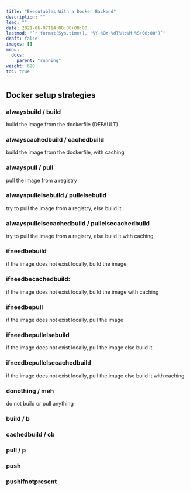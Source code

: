 ```yaml
---
title: "Executables With a Docker Backend"
description: ""
lead: ""
date: 2021-06-07T14:00:00+00:00
lastmod: "`r format(Sys.time(), '%Y-%Om-%dT%H:%M:%S+00:00')`"
draft: false
images: []
menu:
  docs:
    parent: "running"
weight: 620
toc: true
---
```


## Docker setup strategies

### alwaysbuild / build
build the image from the dockerfile (DEFAULT)

### alwayscachedbuild / cachedbuild
build the image from the dockerfile, with caching

### alwayspull / pull
pull the image from a registry

### alwayspullelsebuild / pullelsebuild
try to pull the image from a registry, else build it

### alwayspullelsecachedbuild / pullelsecachedbuild
try to pull the image from a registry, else build it with caching

### ifneedbebuild
if the image does not exist locally, build the image

### ifneedbecachedbuild:
if the image does not exist locally, build the image with caching

### ifneedbepull
if the image does not exist locally, pull the image

### ifneedbepullelsebuild
if the image does not exist locally, pull the image else build it

### ifneedbepullelsecachedbuild
if the image does not exist locally, pull the image else build it with caching

### donothing / meh
do not build or pull anything

### build / b

### cachedbuild / cb

### pull / p

### push

### pushifnotpresent